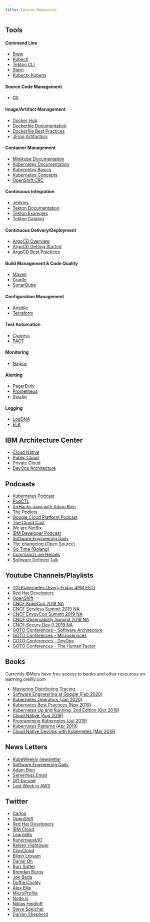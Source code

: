 ```yaml
---
title: Course Resources
---
```


## Tools

#### Command Line 
- [Brew](https://brew.sh/)
- [Kubectl](https://kubernetes.io/docs/tasks/tools/install-kubectl/)
- [Tekton CLI](https://github.com/tektoncd/cli)
- [Stern](https://github.com/wercker/stern)
- [Kubectx Kubens](https://github.com/ahmetb/kubectx)

#### Source Code Management 
- [Git](https://git-scm.com/doc)

#### Image/Artifact Management 
- [Docker Hub](https://docs.docker.com/docker-hub/)
- [Dockerfile Documentation](https://kubernetes.io/docs/home/)
- [Dockerfile Best Practices](https://docs.docker.com/develop/develop-images/dockerfile_best-practices/)
- [JFrog Artifactory](https://www.jfrog.com/confluence/display/RTF/Welcome+to+Artifactory)

#### Container Management 
- [Minikube Documentation](https://minikube.sigs.k8s.io/docs/)
- [Kubernetes Documentation](https://kubernetes.io/docs/home/)
- [Kubernetes Basics](https://kubernetes.io/docs/tutorials/kubernetes-basics/)
- [Kubernetes Concepts](https://kubernetes.io/docs/concepts/)
- [OpenShift CRC](https://code-ready.github.io/crc/)

#### Continuous Integration 
- [Jenkins](https://jenkins.io/doc/)
- [Tekton Documentation](https://github.com/tektoncd/pipeline/tree/master/docs)
- [Tekton Examples](https://github.com/tektoncd/pipeline/tree/master/examples)
- [Tekton Catalog](https://github.com/tektoncd/catalog)

#### Continuous Delivery/Deployment 
- [ArgoCD Overview](https://argoproj.github.io/argo-cd/)
- [ArgoCD Getting Started](https://argoproj.github.io/argo-cd/getting_started/)
- [ArgoCD Best Practices](https://argoproj.github.io/argo-cd/user-guide/best_practices/)

#### Build Management & Code Quality 
- [Maven](https://maven.apache.org/guides/index.html)
- [Gradle](https://docs.gradle.org/current/userguide/userguide.html)
- [SonarQube](https://docs.sonarqube.org/latest/)

#### Configuration Management 
- [Ansible](https://www.ansible.com/use-cases/configuration-management)
- [Terraform](https://www.terraform.io/docs/index.html)

#### Test Automation 
- [Cypress](https://docs.cypress.io/guides/overview/why-cypress.html#In-a-nutshell)
- [PACT](https://docs.pact.io/)

#### Monitoring 
- [Nagios](https://www.nagios.org/documentation/)

#### Alerting 
- [PagerDuty](https://support.pagerduty.com/)
- [Prometheus](https://prometheus.io/docs/alerting/overview/)
- [Sysdig](https://sysdigdocs.atlassian.net/wiki/spaces/Monitor/pages/369950741/Alerts)

#### Logging 
- [LogDNA](https://docs.logdna.com/docs)
- [ELK](https://www.elastic.co/guide/index.html)

## IBM Architecture Center
- [Cloud Native](https://www.ibm.com/cloud/architecture/architectures/cloud-native)
- [Public Cloud](https://www.ibm.com/cloud/architecture/architectures/public-cloud)
- [Private Cloud](https://www.ibm.com/cloud/architecture/architectures/private-cloud)
- [DevOps Architecture](https://www.ibm.com/cloud/architecture/architectures/devOpsArchitecture)

## Podcasts
- [Kubernetes Podcast](https://kubernetespodcast.com/) 
- [PodCTL](http://podcast.podctl.com/)
- [AirHacks Java with Adam Bien](http://airhacks.fm/)
- [The Podlets](https://thepodlets.io/)
- [Google Cloud Platform Podcast](https://www.gcppodcast.com/)
- [The Cloud Cast](https://www.thecloudcast.net/)
- [We are Netflix](http://weare.netflix.net/)
- [IBM Developer Podcast](https://developer.ibm.com/depmodels/cloud/podcasts/ibm_developer_podcast/)
- [Software Engineering Daily](https://softwareengineeringdaily.com/category/all-episodes/exclusive-content/Podcast/)
- [The changelog (Open Source)](https://changelog.com/podcast)
- [Go Time (Golang)](https://changelog.com/gotime)
- [Command Line Heroes](https://www.redhat.com/en/command-line-heroes)
- [Software Defined Talk](https://www.softwaredefinedtalk.com/)

## Youtube Channels/Playlists
- [TGI Kubernetes (Every Friday 4PM EST)](https://www.youtube.com/playlist?list=PL7bmigfV0EqQzxcNpmcdTJ9eFRPBe-iZa)
- [Red Hat Developers](https://www.youtube.com/channel/UC7noUdfWp-ukXUlAsJnSm-Q/videos?view=0&sort=dd&flow=grid)
- [OpenShift](https://www.youtube.com/user/rhopenshift/videos?view=0&sort=dd&flow=grid)
- [CNCF KubeCon 2019 NA](https://www.youtube.com/playlist?list=PLj6h78yzYM2NDs-iu8WU5fMxINxHXlien)
- [CNCF Servless Summit 2019 NA](https://www.youtube.com/playlist?list=PLj6h78yzYM2OQP0DXXmtdIHNtfFSJqVAU)
- [CNCF EnvoyCon Summit 2019 NA](https://www.youtube.com/playlist?list=PLj6h78yzYM2OQP0DXXmtdIHNtfFSJqVAU)
- [CNCF Observability Summit 2019 NA](https://www.youtube.com/playlist?list=PLj6h78yzYM2OHQTTN_SjId-oFcQWag5lW)
- [CNCF Secury Day 0 2019 NA](https://www.youtube.com/playlist?list=PLj6h78yzYM2MGKo_LNRA-lhxlNXwiDJDT)
- [GOTO Conferences - Software Architecture](https://www.youtube.com/playlist?list=PLEx5khR4g7PJELLTYwXZHcimWAwTUaWGA)
- [GOTO Conferences - Microservices](https://www.youtube.com/playlist?list=PLEx5khR4g7PIEfXSB9bDS4lB-J9stOynD)
- [GOTO Conferences - DevOps](https://www.youtube.com/playlist?list=PLEx5khR4g7PLCoWS5k9u2WQ8RdKqhKEKn)
- [GOTO Conferences - The Human Factor](https://www.youtube.com/playlist?list=PLEx5khR4g7PJquVHXtkcdo-QzK54bfmY9)

## Books
Currently IBMers have free access to books and other resources on learning.oreilly.com
- [Mastering Distributing Tracing](https://learning.oreilly.com/library/view/mastering-distributed-tracing/9781788628464/)
- [Software Engineering at Google (Feb 2020)](https://learning.oreilly.com/library/view/software-engineering-at/9781492082781)
- [Kubernetes Operators (Jan 2020)](https://learning.oreilly.com/library/view/kubernetes-operators/9781492078234/)
- [Kubernetes Best Practices (Nov 2019)](https://learning.oreilly.com/library/view/kubernetes-best-practices/9781492056461/)
- [Kubernetes Up and Running, 2nd Edition (Oct 2019)](https://learning.oreilly.com/library/view/kubernetes-up-and/9781492046523/)
- [Cloud Native (Aug 2019)](https://learning.oreilly.com/library/view/cloud-native/9781492053811/)
- [Programming Kubernetes (Jul 2019)](https://learning.oreilly.com/library/view/programming-kubernetes/9781492047094/)
- [Kubernetes Patterns (Apr 2019)](https://learning.oreilly.com/library/view/kubernetes-patterns/9781492050278/)
- [Cloud Native DevOps with Kubernetes (Mar 2019)](https://learning.oreilly.com/library/view/cloud-native-devops/9781492040750/)

## News Letters
- [KubeWeekly newsletter](https://kubeweekly.io/)
- [Software Engineering Daily](https://us12.campaign-archive.com/home/?u=0e61a764c5cf33d9f3eff0749&id=846fac531b)
- [Adam Bien](http://airhacks.news/)
- [Serverless.Email](https://serverless.email/)
- [Off-by-one](https://www.jeremydaly.com/newsletter/)
- [Last Week in AWS](https://www.lastweekinaws.com/)

## Twitter
- [Carlos](https://twitter.com/csantanapr)
- [OpenShift](https://twitter.com/openshift)
- [Red Hat Developers](https://twitter.com/rhdevelopers)
- [IBM Cloud](https://twitter.com/IBMcloud)
- [Learnk8s](https://twitter.com/learnk8s)
- [Kunernaust/IO](https://twitter.com/kubernauts)
- [Kelsey Hightower](https://twitter.com/kelseyhightower)
- [CivoCloud](https://twitter.com/CivoCloud)
- [Bilgin Lrbyam](https://twitter.com/bibryam)
- [Daniel Oh](https://twitter.com/danieloh30)
- [Burr Sutter](https://twitter.com/burrsutter)
- [Brendan Burns](https://twitter.com/brendandburns)
- [Joe Beda](https://twitter.com/jbeda)
- [Duffie Cooley](https://twitter.com/mauilion)
- [Alex Ellis](https://twitter.com/alexellisuk)
- [MicroProfile](https://twitter.com/MicroProfileIO)
- [Node.js](https://twitter.com/nodejs)
- [Niklas Heidloff](https://twitter.com/nheidloff)
- [Steve Speicher](https://twitter.com/sspeiche)
- [Darren Shepherd](https://twitter.com/ibuildthecloud)


